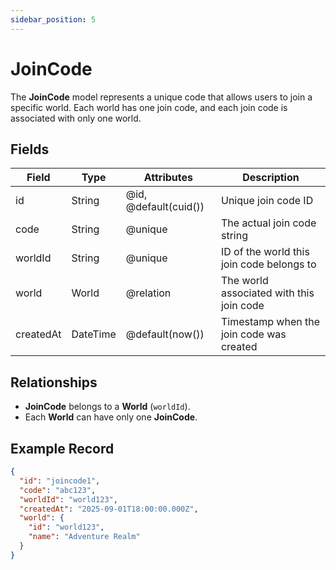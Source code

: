 ```yaml
---
sidebar_position: 5
---
```


# JoinCode

The **JoinCode** model represents a unique code that allows users to join a specific world. Each world has one join code, and each join code is associated with only one world.

## Fields

<table>
  <thead>
    <tr>
      <th>Field</th>
      <th>Type</th>
      <th>Attributes</th>
      <th>Description</th>
    </tr>
  </thead>
  <tbody>
    <tr>
      <td>id</td>
      <td>String</td>
      <td>@id, @default(cuid())</td>
      <td>Unique join code ID</td>
    </tr>
    <tr>
      <td>code</td>
      <td>String</td>
      <td>@unique</td>
      <td>The actual join code string</td>
    </tr>
    <tr>
      <td>worldId</td>
      <td>String</td>
      <td>@unique</td>
      <td>ID of the world this join code belongs to</td>
    </tr>
    <tr>
      <td>world</td>
      <td>World</td>
      <td>@relation</td>
      <td>The world associated with this join code</td>
    </tr>
    <tr>
      <td>createdAt</td>
      <td>DateTime</td>
      <td>@default(now())</td>
      <td>Timestamp when the join code was created</td>
    </tr>
  </tbody>
</table>

## Relationships

- **JoinCode** belongs to a **World** (`worldId`).
- Each **World** can have only one **JoinCode**.

## Example Record

```json
{
  "id": "joincode1",
  "code": "abc123",
  "worldId": "world123",
  "createdAt": "2025-09-01T18:00:00.000Z",
  "world": {
    "id": "world123",
    "name": "Adventure Realm"
  }
}
```
